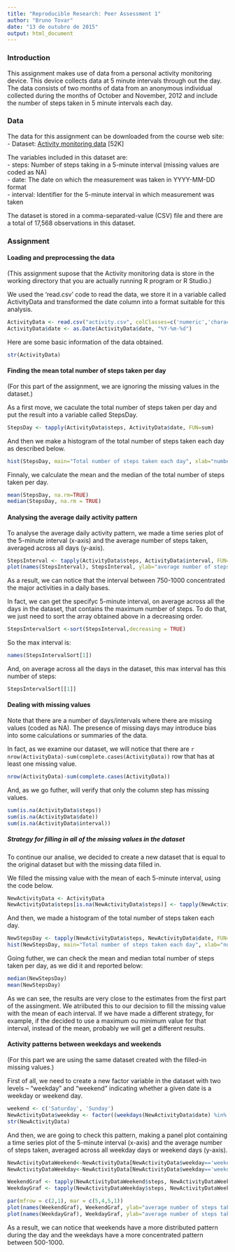 ```yaml
---
title: "Reproducible Research: Peer Assessment 1"
author: "Bruno Tovar"
date: "13 de outubro de 2015"
output: html_document
---
```


### Introduction

This assignment makes use of data from a personal activity monitoring device. This device collects data at 5 minute intervals through out the day. The data consists of two months of data from an anonymous individual collected during the months of October and November, 2012 and include the number of steps taken in 5 minute intervals each day.


### Data

The data for this assignment can be downloaded from the course web site:  
- Dataset: [Activity monitoring data](https://d396qusza40orc.cloudfront.net/repdata%2Fdata%2Factivity.zip) [52K]  
  
The variables included in this dataset are:  
- steps: Number of steps taking in a 5-minute interval (missing values are coded as NA)  
- date: The date on which the measurement was taken in YYYY-MM-DD format  
- interval: Identifier for the 5-minute interval in which measurement was taken  

The dataset is stored in a comma-separated-value (CSV) file and there are a total of 17,568 observations in this dataset.

### Assignment

#### Loading and preprocessing the data

(This assignment supose that the Activity monitoring data is store in the working directory that you are actually running R program or R Studio.)  
  
We used the 'read.csv' code to read the data, we store it in a variable called ActivityData and transformed the date column into a format suitable for this analysis.

```r
ActivityData <- read.csv("activity.csv", colClasses=c('numeric','character','numeric'), header=TRUE)
ActivityData$date <- as.Date(ActivityData$date, "%Y-%m-%d")
```

Here are some basic information of the data obtained.
```r
str(ActivityData)
```

#### Finding the mean total number of steps taken per day

(For this part of the assignment, we are ignoring the missing values in the dataset.)  

As a first move, we caculate the total number of steps taken per day and put the result into a variable called StepsDay.

```r
StepsDay <- tapply(ActivityData$steps, ActivityData$date, FUN=sum)
```

And then we make a histogram of the total number of steps taken each day as described below.

```r
hist(StepsDay, main="Total number of steps taken each day", xlab="number of steps", col="blue")
```

Finnaly, we calculate the mean and the median of the total number of steps taken per day.

```r
mean(StepsDay, na.rm=TRUE)
median(StepsDay, na.rm = TRUE)
```

#### Analysing the average daily activity pattern

To analyse the average daily activity pattern, we made a time series plot of the 5-minute interval (x-axis) and the average number of steps taken, averaged across all days (y-axis).

```r
StepsInterval <- tapply(ActivityData$steps, ActivityData$interval, FUN=mean,  na.rm = TRUE)
plot(names(StepsInterval), StepsInterval, ylab="average number of steps taken", xlab="5-minute interval", type="l")
```

As a result, we can notice that the interval between 750-1000 concentrated the major activities in a daily bases.

In fact, we can get the specifyc 5-minute interval, on average across all the days in the dataset, that contains the maximum number of steps. To do that, we just need to sort the array obtained above in a decreasing order. 
```r
StepsIntervalSort <-sort(StepsInterval,decreasing = TRUE)
```
So the max interval is:
```r
names(StepsIntervalSort[1])
```
And, on average across all the days in the dataset, this max interval has this number of steps:
```r
StepsIntervalSort[[1]]
```

#### Dealing with missing values

Note that there are a number of days/intervals where there are missing values (coded as NA). The presence of missing days may introduce bias into some calculations or summaries of the data.

In fact, as we examine our dataset, we will notice that there are `r nrow(ActivityData)-sum(complete.cases(ActivityData))` row that has at least one missing value.
```r
nrow(ActivityData)-sum(complete.cases(ActivityData))
```

And, as we go futher, will verify that only the column step has missing values.
```r
sum(is.na(ActivityData$steps))
sum(is.na(ActivityData$date))
sum(is.na(ActivityData$interval))
```


##### Strategy for filling in all of the missing values in the dataset

To continue our analise, we decided to create a new dataset that is equal to the original dataset but with the missing data filled in.  

We filled the missing value with the mean of each 5-minute interval, using the code below.

```r
NewActivityData <- ActivityData
NewActivityData$steps[is.na(NewActivityData$steps)] <- tapply(NewActivityData$steps, NewActivityData$interval, FUN=mean,  na.rm = TRUE)
```

And then, we made a histogram of the total number of steps taken each day.

```r
NewStepsDay <- tapply(NewActivityData$steps, NewActivityData$date, FUN=sum)
hist(NewStepsDay, main="Total number of steps taken each day", xlab="number of steps", col="red")
```

Going futher, we can check the mean and median total number of steps taken per day, as we did it and reported below:
```r
median(NewStepsDay)
mean(NewStepsDay)
```

As we can see, the results are very close to the estimates from the first part of the assingment. We atriibuted this to our decision to fill the missing value with the mean of each interval. If we have made a different strategy, for example, if the decided to use a maximum ou minimum value for that interval, instead of the mean, probably we will get a different results.


#### Activity patterns between weekdays and weekends

(For this part we are using the same dataset created with the filled-in missing values.)  
  
First of all, we need to create a new factor variable in the dataset with two levels – “weekday” and “weekend” indicating whether a given date is a weekday or weekend day.

```r
weekend <- c('Saturday', 'Sunday')
NewActivityData$weekday <- factor((weekdays(NewActivityData$date) %in% weekend), levels=c(TRUE, FALSE), labels=c('weekend', 'weekday') )
str(NewActivityData)
```

And then, we are going to check this pattern, making a panel plot containing a time series plot of the 5-minute interval (x-axis) and the average number of steps taken, averaged across all weekday days or weekend days (y-axis).

```r

NewActivityDataWeekend<-NewActivityData[NewActivityData$weekday=='weekend',]
NewActivityDataWeekday<-NewActivityData[NewActivityData$weekday=='weekday',]

WeekendGraf <- tapply(NewActivityDataWeekend$steps, NewActivityDataWeekend$interval, FUN=mean,  na.rm = TRUE)
WeekdayGraf <- tapply(NewActivityDataWeekday$steps, NewActivityDataWeekday$interval, FUN=mean,  na.rm = TRUE)

par(mfrow = c(2,1), mar = c(5,4,5,1))
plot(names(WeekendGraf), WeekendGraf, ylab="average number of steps taken", xlab="5-minute interval", type="l", main="Weekend pattern")
plot(names(WeekdayGraf), WeekdayGraf, ylab="average number of steps taken", xlab="5-minute interval", type="l", main="Weekday pattern")
```

As a result, we can notice that weekends have a more distributed pattern during the day and the weekdays have a more concentrated pattern between 500-1000.  
  
  